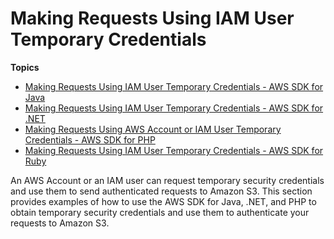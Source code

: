 # Making Requests Using IAM User Temporary Credentials<a name="AuthUsingTempSessionToken"></a>

**Topics**
+ [Making Requests Using IAM User Temporary Credentials \- AWS SDK for Java](AuthUsingTempSessionTokenJava.mdx)
+ [Making Requests Using IAM User Temporary Credentials \- AWS SDK for \.NET](AuthUsingTempSessionTokenDotNet.mdx)
+ [Making Requests Using AWS Account or IAM User Temporary Credentials \- AWS SDK for PHP](AuthUsingTempSessionTokenPHP.mdx)
+ [Making Requests Using IAM User Temporary Credentials \- AWS SDK for Ruby](AuthUsingTempSessionTokenRuby.mdx)

 An AWS Account or an IAM user can request temporary security credentials and use them to send authenticated requests to Amazon S3\. This section provides examples of how to use the AWS SDK for Java, \.NET, and PHP to obtain temporary security credentials and use them to authenticate your requests to Amazon S3\.